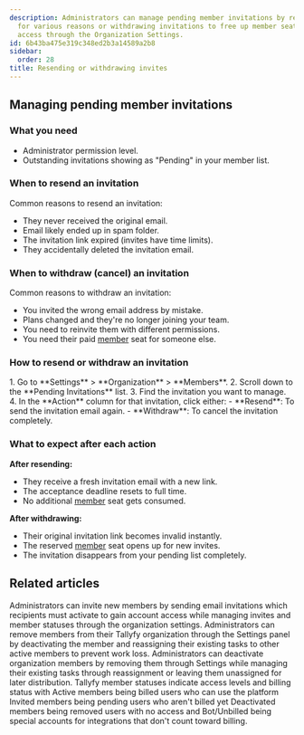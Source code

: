 ```yaml
---
description: Administrators can manage pending member invitations by resending emails
  for various reasons or withdrawing invitations to free up member seats and cancel
  access through the Organization Settings.
id: 6b43ba475e319c348ed2b3a14589a2b8
sidebar:
  order: 28
title: Resending or withdrawing invites
---
```



## Managing pending member invitations

### What you need
- Administrator permission level.
- Outstanding invitations showing as "Pending" in your member list.

### When to resend an invitation
Common reasons to resend an invitation:
- They never received the original email.
- Email likely ended up in spam folder.
- The invitation link expired (invites have time limits).
- They accidentally deleted the invitation email.

### When to withdraw (cancel) an invitation
Common reasons to withdraw an invitation:
- You invited the wrong email address by mistake.
- Plans changed and they're no longer joining your team.
- You need to reinvite them with different permissions.
- You need their paid [member](/products/pro/documenting/members/) seat for someone else.

### How to resend or withdraw an invitation

<Steps>
1. Go to **Settings** > **Organization** > **Members**.
2. Scroll down to the **Pending Invitations** list.
3. Find the invitation you want to manage.
4. In the **Action** column for that invitation, click either:
   - **Resend**: To send the invitation email again.
   - **Withdraw**: To cancel the invitation completely.
</Steps>

### What to expect after each action

**After resending:**
- They receive a fresh invitation email with a new link.
- The acceptance deadline resets to full time.
- No additional [member](/products/pro/documenting/members/) seat gets consumed.

**After withdrawing:**
- Their original invitation link becomes invalid instantly.
- The reserved [member](/products/pro/documenting/members/) seat opens up for new invites.
- The invitation disappears from your pending list completely.


## Related articles
<CardGrid>
<LinkTitleCard header="<b>Members > Invite and activate members</b>" href="/products/pro/documenting/members/how-to-invite-and-activate-members-on-tallyfy/" > Administrators can invite new members by sending email invitations which recipients must activate to gain account access while managing invites and member statuses through the organization settings. </LinkTitleCard>
<LinkTitleCard header="<b>Org Settings > Remove a member</b>" href="/products/pro/settings/org-settings/how-can-i-remove-a-member-from-my-tallyfy-organization/" > Administrators can remove members from their Tallyfy organization through the Settings panel by deactivating the member and reassigning their existing tasks to other active members to prevent work loss. </LinkTitleCard>
<LinkTitleCard header="<b>Members > How to remove a member</b>" href="/products/pro/documenting/members/how-can-i-remove-a-member-from-my-tallyfy-organization/" > Administrators can deactivate organization members by removing them through Settings while managing their existing tasks through reassignment or leaving them unassigned for later distribution. </LinkTitleCard>
<LinkTitleCard header="<b>Org Settings > Understanding Member Statuses</b>" href="/products/pro/settings/org-settings/understanding-member-statuses/" > Tallyfy member statuses indicate access levels and billing status with Active members being billed users who can use the platform Invited members being pending users who aren't billed yet Deactivated members being removed users with no access and Bot/Unbilled being special accounts for integrations that don't count toward billing. </LinkTitleCard>
</CardGrid>
